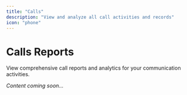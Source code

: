 ```yaml
---
title: "Calls"
description: "View and analyze all call activities and records"
icon: "phone"
---
```


# Calls Reports

View comprehensive call reports and analytics for your communication activities.

*Content coming soon...* 